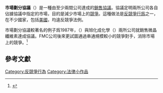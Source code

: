 {{legal}}
'''市場劃分協議'''（{{lang-en|'''Exclusive Territory'''}}）是一種由至少兩間公司達成的[[協議|銷售協議]]。協議定明兩所公司各自佔據協議中指定的市場，目的是減少市場上的[[競爭|競爭]]。這種做法是[[壟斷|反競爭行爲]]之一，在不少國家，包括[[美國|美國]]，均違反競爭法例。

市場劃分協議較著名的例子爲1987年，{{link-en|富美實|FMC Corporation}}（{{lang|en|FMC Corporation}}）與旭化成化學（{{lang|en|Asahi Chemical}}）兩所公司就銷售微晶纖維素達成協議。FMC公司後來更試圖通過串通規模較小的競爭對手，消除市場上的競爭。<ref>{{cite web|author1=Federal Trade Commission|title=FTC Order Settles Charges that FMC Corp. and Japan's Asahi Chemical Co. Engaged in Illegal Anticompetitive Practices|url=https://www.ftc.gov/news-events/press-releases/2000/12/ftc-order-settles-charges-fmc-corp-and-japans-asahi-chemical-co|accessdate=2015-10-14|ref=ftc_fmc|archive-date=2020-11-11|archive-url=https://web.archive.org/web/20201111232654/https://www.ftc.gov/news-events/press-releases/2000/12/ftc-order-settles-charges-fmc-corp-and-japans-asahi-chemical-co|dead-url=no}}</ref>

== 參考文獻 ==
{{Reflist}}

{{law-stub}}
{{econ-stub}}

[[Category:反競爭行為|Category:反競爭行為]]
[[Category:法律小作品|Category:法律小作品]]